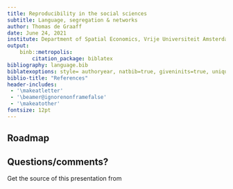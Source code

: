```yaml
---
title: Reproducibility in the social sciences
subtitle: Language, segregation & networks
author: Thomas de Graaff
date: June 24, 2021
institute: Department of Spatial Economics, Vrije Universiteit Amsterdam
output: 
    binb::metropolis:
        citation_package: biblatex
bibliography: language.bib
biblatexoptions: style= authoryear, natbib=true, giveninits=true, uniquename=init,doi=false,isbn=false,url=false, maxnames=2, maxcitenames=2, maxbibnames=10, dashed =true, useprefix=true
biblio-title: "References"
header-includes:
 - '\makeatletter'
 - '\beamer@ignorenonframefalse'
 - '\makeatother'
fontsize: 12pt
---
```


## Roadmap

## Questions/comments?

Get the source of this presentation from

\begin{center}\url{https://github.com/Thdegraaff/reproducibility_nscr}\end{center}
